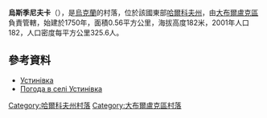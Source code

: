 {{coord|50|14|53|N|37|31|49|E|scale:100000_region:UA|display=title}}

'''烏斯季尼夫卡'''（{{lang-uk|Устинівка}}），是[[烏克蘭|烏克蘭]]的村落，位於該國東部[[哈爾科夫州|哈爾科夫州]]，由[[大布爾盧克區|大布爾盧克區]]負責管轄，始建於1750年，面積0.56平方公里，海拔高度182米，2001年人口182，人口密度每平方公里325.6人。

==參考資料==
* [http://gska2.rada.gov.ua/pls/z7502/A005?rdat1=09.01.2009&rf7571=32659 Устинівка]{{dead link|date=2018年3月 |bot=InternetArchiveBot |fix-attempted=yes }}
* [http://weather.in.ua/ua/har'kovskaja/26975 Погода в селі Устинівка] {{Wayback|url=http://weather.in.ua/ua/har%27kovskaja/26975 |date=20160323035120 }}

{{DEFAULTSORT:Устинівка}}
[[Category:哈爾科夫州村落|Category:哈爾科夫州村落]]
[[Category:大布爾盧克區村落|Category:大布爾盧克區村落]]


{{Kharkiv-geo-stub}}